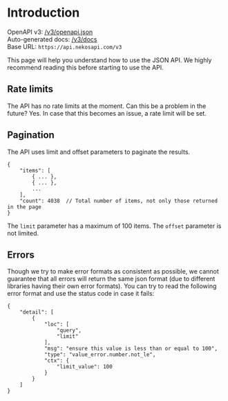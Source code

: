 # Introduction

OpenAPI v3: [/v3/openapi.json](https://api.nekosapi.com/v3/openapi.json)<br/>
Auto-generated docs: [/v3/docs](https://api.nekosapi.com/v3/docs)<br/>
Base URL: `https://api.nekosapi.com/v3`

This page will help you understand how to use the JSON API. We highly recommend reading this before starting to use the API.

## Rate limits

The API has no rate limits at the moment. Can this be a problem in the future? Yes. In case that this becomes an issue, a rate limit will be set.

## Pagination

The API uses limit and offset parameters to paginate the results.

```jsonc filename="GET /v3/images?limit=100&offset=10"
{
    "items": [
        { ... },
        { ... },
        ...
    ],
    "count": 4038  // Total number of items, not only those returned in the page
}
```

The `limit` parameter has a maximum of 100 items. The `offset` parameter is not limited.

## Errors

Though we try to make error formats as consistent as possible, we cannot guarantee that all errors will return the same json format (due to different libraries having their own error formats). You can try to read the following error format and use the status code in case it fails:

```jsonc filename="GET /v3/images?limit=101"
{
    "detail": [
        {
            "loc": [
                "query",
                "limit"
            ],
            "msg": "ensure this value is less than or equal to 100",
            "type": "value_error.number.not_le",
            "ctx": {
                "limit_value": 100
            }
        }
    ]
}
```
